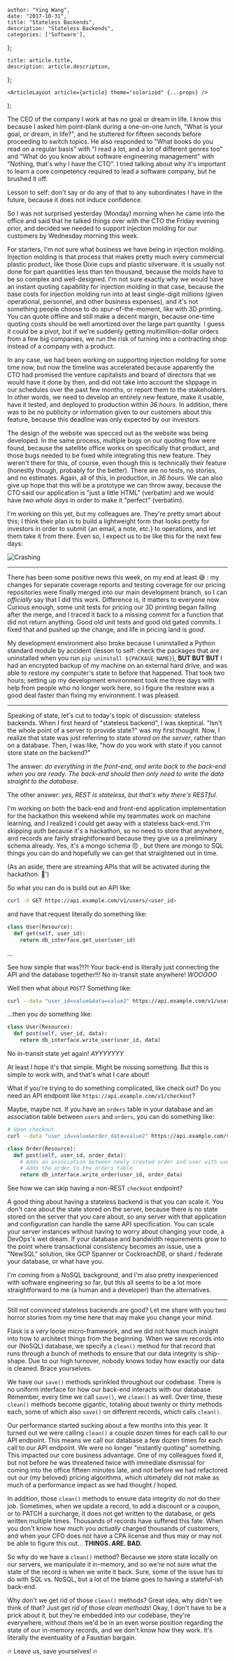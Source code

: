 

    author: "Ying Wang",
    date: "2017-10-31",
    title: "Stateless Backends",
    description: "Stateless Backends",
    categories: ['Software'],
};

    title: article.title,
    description: article.description,
};

    <ArticleLayout article={article} theme="solarized" {...props} />
);


The CEO of the company I work at has no goal or dream in life. I know this because I asked him point-blank during a one-on-one lunch, "What is your goal, or dream, in life?", and he stuttered for fifteen seconds before proceeding to switch topics. He also responded to "What books do you read on a regular basis" with "I read a lot, and a lot of different genres too" and "What do you know about software engineering management" with "Nothing, that's why I have the CTO". I tried talking about why it's important to learn a core competency required to lead a software company, but he brushed it off.

Lesson to self: don't say or do any of that to any subordinates I have in the future, because it does not induce confidence.

So I was not surprised yesterday (Monday) morning when he came into the office and said that he talked things over with the CTO the Friday evening prior, and decided we needed to support injection molding for our customers by Wednesday morning this week.

For starters, I'm not sure what business we have being in injection molding. Injection molding is that process that makes pretty much every commercial plastic product, like those Dixie cups and plastic silverware. It is usually not done for part quantities less than ten thousand, because the molds have to be so complex and well-designed. I'm not sure exactly why we would have an instant quoting capability for injection molding in that case, because the base costs for injection molding run into at least single-digit millions (given operational, personnel, and other business expenses), and it's not something people choose to do spur-of-the-moment, like with 3D printing. You can quote offline and still make a decent margin, because one-time quoting costs should be well amortized over the large part quantity. I guess it could be a pivot, but if we're suddenly getting multimillion-dollar orders from a few big companies, we run the risk of turning into a contracting shop instead of a company with a product.

In any case, we had been working on supporting injection molding for some time now, but now the timeline was accelerated because apparently the CTO had promised the venture capitalists and board of directors that we would have it done by then, and did not take into account the slippage in our schedules over the past few months, or report them to the stakeholders. In other words, we need to develop an entirely new feature, make it usable, have it tested, and deployed to production within *36 hours*. In addition, there was to be no publicity or information given to our customers about this feature, because this deadline was only expected by our investors.

The design of the website was specced out as the website was being developed. In the same process, multiple bugs on our quoting flow were found, because the satellite office works on specifically that product, and those bugs needed to be fixed while integrating this new feature. They weren't there for this, of course, even though this is technically their feature (honestly though, probably for the better). There are no tests, no stories, and no estimates. Again, all of this, in production, in *36 hours*. We can also give up hope that this will be a prototype we can throw away, because the CTO said our application is "just a little HTML" (verbatim) and we would have *two whole days* in order to make it "perfect" (verbatim).

I'm working on this yet, but my colleagues are. They're pretty smart about this; I think their plan is to build a lightweight form that looks pretty for investors in order to submit {an email, a note, etc.} to operations, and let them take it from there. Even so, I expect us to be like this for the next few days:

![Crashing](/img/posts/2017/10/31/stateless_backends_1.gif)

___

There has been some positive news this week, on my end at least :sweat_smile: : my changes for separate coverage reports and testing coverage for our pricing repositories were finally merged into our main development branch, so I can *officially* say that I did this work. Difference is, it matters to everyone now. Curious enough, some unit tests for pricing our 3D printing began failing after the merge, and I traced it back to a missing commit for a function that did not return anything. Good old unit tests and good old gated commits. I fixed that and pushed up the change, and life in pricing land is *good*.

My development environment also broke because I uninstalled a Python standard module by accident (lesson to self: check the packages that are uninstalled when you run `pip uninstall ${PACKAGE_NAME}`), **BUT BUT BUT** I had an encrypted backup of my machine on an external hard drive, and was able to restore my computer's state to before that happened. That took two hours; setting up my development environment took me three days with help from people who no longer work here, so I figure the restore was a good deal faster than fixing my environment. I was pleased.

___

Speaking of state, let's cut to today's topic of discussion: stateless backends. When I first heard of "stateless backend", I was skeptical. "Isn't the whole point of a server to provide state?" was my first thought. Now, I realize that state was just referring to state *stored on the server*, rather than on a database. Then, I was like, "how do you work with state if you cannot store state on the backend?"

The answer: *do everything in the front-end, and write back to the back-end when you are ready. The back-end should then only need to write the data straight to the database*.

The other answer: *yes, REST is stateless, but that's why there's RESTful*.

I'm working on both the back-end and front-end application implementation for the hackathon this weekend while my teammates work on machine learning, and I realized I could get away with a stateless back-end. I'm skipping auth because it's a hackathon, so no need to store that anywhere, and records are fairly straightforward because they give us a preliminary schema already. Yes, it's a mongo schema :angry: , but there are mongo to SQL things you can do and hopefully we can get that straightened out in time.

(As an aside, there are streaming APIs that will be activated during the hackathon. :eyes:')

So what you can do is build out an API like:

```bash
curl -X GET https://api.example.com/v1/users/<user_id>
```

and have that request literally do something like:

```python
class User(Resource):
  def get(self, user_id):
    return db_interface.get_user(user_id)
```

...

See how simple that was?!?! Your back-end is literally just connecting the API and the database together!!! No in-transit state anywhere! *WOOOOO*

Well then what about `POST`? Something like:

```bash
curl --data "user_id=value&data=value2" https://api.example.com/v1/users/
```

...then you do something like:

```python
class User(Resource):
  def post(self, user_id, data):
    return db_interface.write_user(user_id, data)
```

No in-transit state yet again! *AYYYYYYY*

At least I hope it's that simple. Might be missing something. But this is simple to work with, and that's what I care about!

What if you're trying to do something complicated, like check out? Do you need an API endpoint like `https://api.example.com/v1/checkout`?

Maybe, maybe not. If you have an `orders` table in your database and an association table between `users` and `orders`, you can do something like:

```bash
# Upon checkout
curl --data "user_id=value&order_data=value2" https://api.example.com/v1/orders/
```

```python
class Order(Resource):
  def post(self, user_id, order_data):
    # Adds an association between newly created order and user with user_id
    # Adds the order to the orders table
    return db_interface.write_order(user_id, order_data)
```

See how we can skip having a non-REST `checkout` endpoint?

A good thing about having a stateless backend is that you can scale it. You don't care about the state stored on the server, because there *is* no state stored on the server that you care about, so any server with that application and configuration can handle the same API specification. You can scale your server instances without having to worry about changing your code, a DevOps's wet dream. If your database and bandwidth requirements grow to the point where transactional consistency becomes an issue, use a "NewSQL" solution, like GCP Spanner or CockroachDB, or shard / federate your database, or what have you.

I'm coming from a NoSQL background, and I'm also pretty inexperienced with software engineering so far, but this all seems to be a lot more straightforward to me (a human and a developer) than the alternatives.
___

Still not convinced stateless backends are good? Let me share with you two horror stories from my time here that may make you change your mind.

Flask is a *very* loose micro-framework, and we did not have much insight into how to architect things from the beginning. When we save records into our (NoSQL) database, we specify a `clean()` method for that record that runs through a bunch of methods to ensure that our data integrity is ship-shape. Due to our high turnover, nobody knows today how exactly our data is cleaned. Brace yourselves.

We have our `save()` methods sprinkled throughout our codebase. There is no uniform interface for how our back-end interacts with our database. Remember, every time we call `save()`, we `clean()` as well. Over time, these `clean()` methods become gigantic, totaling about twenty or thirty methods each, some of which also `save()` on different records, which calls `clean()`.

Our performance started sucking about a few months into this year. It turned out we were calling `clean()` a couple dozen times for each call to our API endpoint. This means we call our database a few dozen times for each call to our API endpoint. We were no longer "instantly quoting" something. This impacted our core business advantage. One of my colleagues fixed it, but not before he was threatened twice with immediate dismissal for coming into the office fifteen minutes late, and not before we had refactored out our (my beloved) pricing algorithms, which ultimately did not make as much of a performance impact as we had thought / hoped.

In addition, those `clean()` methods to ensure data integrity do not do their job. Sometimes, when we update a record, to add a discount or a coupon, or to PATCH a surcharge, it does not get written to the database, or gets written multiple times. Thousands of records have suffered this fate. When you don't know how much you *actually* charged thousands of customers, and when your CFO does not have a CPA license and thus may or may not be able to figure this out... **THINGS. ARE. BAD.**

So why do we have a `clean()` method? Because we store state locally on our servers, we manipulate it in-memory, and so we're not sure what the state of the record is when we write it back. Sure, some of the issue has to do with SQL vs. NoSQL, but a lot of the blame goes to having a stateful-ish back-end.

Why don't we get rid of those `clean()` methods? Great idea, why didn't we think of that? Just get *rid of those clean methods*! Okay, I don't have to be a prick about it, but they're embedded into our codebase, they're everywhere, without them we'd be in an even worse position regarding the state of our in-memory records, and we don't know how they work. It's literally the eventuality of a Faustian bargain.

:fire: Leave us, save yourselves! :fire:
